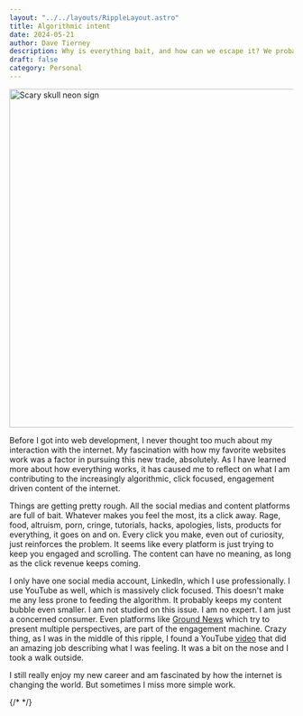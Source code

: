 ```yaml
---
layout: "../../layouts/RippleLayout.astro"
title: Algorithmic intent
date: 2024-05-21
author: Dave Tierney
description: Why is everything bait, and how can we escape it? We probably can't while make it worse.
draft: false
category: Personal
---
```



<Image src={scary} alt="Scary skull neon sign" height="600" width="1200" />

Before I got into web development, I never thought too much about my interaction with the internet. My fascination with how my favorite websites work was a factor in pursuing this new trade, absolutely. As I have learned more about how everything works, it has caused me to reflect on what I am contributing to the increasingly algorithmic, click focused, engagement driven content of the internet.

Things are getting pretty rough. All the social medias and content platforms are full of bait. Whatever makes you feel the most, its a click away. Rage, food, altruism, porn, cringe, tutorials, hacks, apologies, lists, products for everything, it goes on and on. Every click you make, even out of curiosity, just reinforces the problem. It seems like every platform is just trying to keep you engaged and scrolling. The content can have no meaning, as long as the click revenue keeps coming.

I only have one social media account, LinkedIn, which I use professionally. I use YouTube as well, which is massively click focused. This doesn't make me any less prone to feeding the algorithm. It probably keeps my content bubble even smaller. I am not studied on this issue. I am no expert. I am just a concerned consumer. Even platforms like <a href="https://ground.news/" target="_blank" rel="noopener" className="whitespace-nowrap underline decoration-neon transition hover:text-neon">Ground News</a> which try to present multiple perspectives, are part of the engagement machine. Crazy thing, as I was in the middle of this ripple, I found a YouTube <a href="https://youtu.be/7AD-7MVDSWA?si=6t-B3OoLomZ4NsQe" target="_blank" rel="noopener" className="whitespace-nowrap underline decoration-neon transition hover:text-neon">video</a> that did an amazing job describing what I was feeling. It was a bit on the nose and I took a walk outside.

I still really enjoy my new career and am fascinated by how the internet is changing the world. But sometimes I miss more simple work.

{/* <a href="" target="_blank" rel="noopener" className="whitespace-nowrap underline decoration-neon transition hover:text-neon"></a> */}
